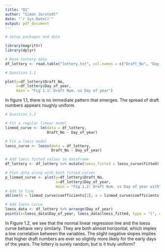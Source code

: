 ```yaml
---
title: "Q1"
author: "Simon Jorstedt"
date: "`r Sys.Date()`"
output: pdf_document
---
```



```r
# Setup packages and data

library(magrittr)
library(dplyr)

# Read lottery data
df_lottery <- read.table("lottery.txt", col.names = c("Draft_No", "Day_of_year", "Letter_rank"))

```

```r
# Question 1.1

plot(y=df_lottery$Draft_No,
     x=df_lottery$Day_of_year,
     main = "Fig 1.1: Draft Num. vs Day of year")

```

In figure 1.1, there is no immediate pattern that emerges. The spread of draft numbers appears roughly uniform.

```r
# Question 1.2

# Fit a regular linear model
linmod_curve <- lm(data = df_lottery,
                   Draft_No ~ Day_of_year)

# Fit a loess model
loess_curve <- loess(data = df_lottery,
                     Draft_No ~ Day_of_year)

# Add loess fitted values to dataframe
df_lottery <- df_lottery %>% mutate(loess_fitted = loess_curve$fitted)

# Plot data along with both fitted curves
p_linmod_curve <- plot(y=df_lottery$Draft_No,
                       x=df_lottery$Day_of_year,
                       main = "Fig 1.2: Draft Num. vs Day of year with")
# Add lm line
abline(b = linmod_curve$coefficients[2], a = linmod_curve$coefficients[1], col="red", lwd=2)

# Add loess curve
loess_data <- df_lottery %>% arrange(Day_of_year)
points(x=loess_data$Day_of_year, loess_data$loess_fitted, type = "l", col="blue", lwd = 2)

```

In Figure 1.2, we see that the normal linear regression line and the loess curve behave very similarly. They are both almost horizontal, which imples a low correlation between the variables. The slight negative slopes implies that higher draft numbers are ever so slightly more likely for the early days of the years. The lottery is surely random, but is it truly uniform?





